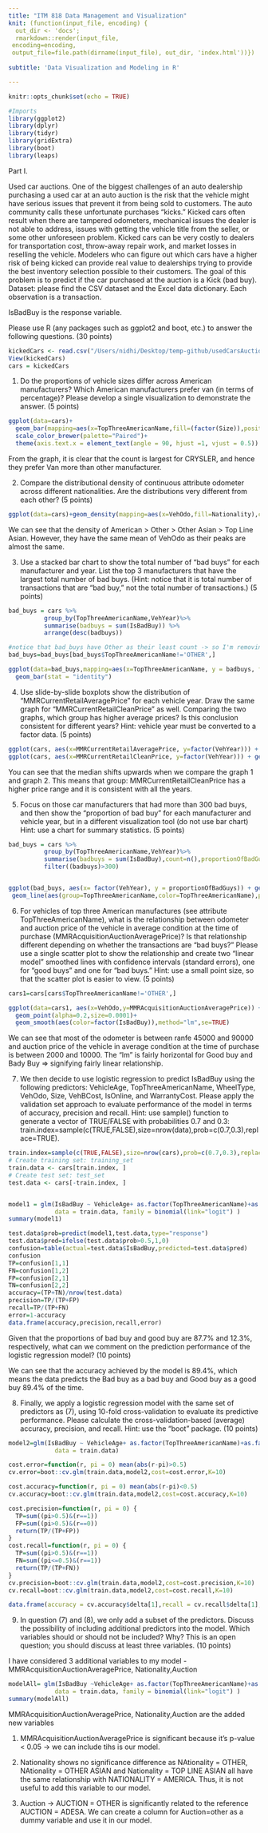 ```yaml
---
title: "ITM 818 Data Management and Visualization"
knit: (function(input_file, encoding) {
  out_dir <- 'docs';
  rmarkdown::render(input_file,
 encoding=encoding,
 output_file=file.path(dirname(input_file), out_dir, 'index.html'))})
 
subtitle: 'Data Visualization and Modeling in R'

---
```


```r
knitr::opts_chunk$set(echo = TRUE)
```

```r
#Imports
library(ggplot2)
library(dplyr)
library(tidyr)
library(gridExtra)
library(boot)
library(leaps)
```

Part I.

Used car auctions. One of the biggest challenges of an auto dealership purchasing a used car at an auto auction is the risk that the vehicle might have serious issues that prevent it from being sold to customers. The auto community calls these unfortunate purchases “kicks.”
Kicked cars often result when there are tampered odometers, mechanical issues the dealer is not able to address, issues with getting the vehicle title from the seller, or some other unforeseen problem. Kicked cars can be very costly to dealers for transportation cost, throw-away repair work, and market losses in reselling the vehicle.
Modelers who can figure out which cars have a higher risk of being kicked can provide real value to dealerships trying to provide the best inventory selection possible to their customers.
The goal of this problem is to predict if the car purchased at the auction is a Kick (bad buy).
Dataset: please find the CSV dataset and the Excel data dictionary. Each observation is a transaction. 

IsBadBuy is the response variable.

Please use R (any packages such as ggplot2 and boot, etc.) to answer the following questions. (30 points)
```r
kickedCars <- read.csv("/Users/nidhi/Desktop/temp-github/usedCarsAuction/kickedCars.csv", header=TRUE)
View(kickedCars)
cars = kickedCars
```
1. Do the proportions of vehicle sizes differ across American manufacturers? Which American manufacturers prefer van (in terms of percentage)? Please develop a single visualization to demonstrate the answer. (5 points)
```r
ggplot(data=cars)+
  geom_bar(mapping=aes(x=TopThreeAmericanName,fill=(factor(Size)),position="fill"))+
  scale_color_brewer(palette="Paired")+
  theme(axis.text.x = element_text(angle = 90, hjust =1, vjust = 0.5))
```
From the graph, it is clear that the count is largest for CRYSLER, and hence they prefer Van more than other manufacturer.

2. Compare the distributional density of continuous attribute odometer across different nationalities. Are the distributions very different from each other? (5 points)

```r
ggplot(data=cars)+geom_density(mapping=aes(x=VehOdo,fill=Nationality),color="white",position="stack")

```
We can see that the density of American > Other > Other Asian > Top Line Asian. However, they have the same mean of VehOdo as their peaks are almost the same.

3. Use a stacked bar chart to show the total number of “bad buys” for each manufacturer and year. List the top 3 manufacturers that have the largest total number of bad buys. (Hint: notice that it is total number of transactions that are “bad buy,” not the total number of transactions.) (5 points)

```r
bad_buys = cars %>%
          group_by(TopThreeAmericanName,VehYear)%>%
          summarise(badbuys = sum(IsBadBuy)) %>%
          arrange(desc(badbuys))

#notice that bad_buys have Other as their least count -> so I'm removing it.
bad_buys=bad_buys[bad_buys$TopThreeAmericanName!='OTHER',]

ggplot(data=bad_buys,mapping=aes(x=TopThreeAmericanName, y = badbuys, fill=factor(VehYear)))+
  geom_bar(stat = "identity")
```
4. Use slide-by-slide boxplots show the distribution of “MMRCurrentRetailAveragePrice” for each vehicle year. Draw the same graph for “MMRCurrentRetailCleanPrice” as well. Comparing the two graphs, which group has higher average prices? Is this conclusion consistent for different years? Hint: vehicle year must be converted to a factor data. (5 points)
```r
ggplot(cars, aes(x=MMRCurrentRetailAveragePrice, y=factor(VehYear))) + geom_boxplot() +coord_flip()
ggplot(cars, aes(x=MMRCurrentRetailCleanPrice, y=factor(VehYear))) + geom_boxplot() +coord_flip()

```
You can see that the median shifts upwards when we compare the graph 1 and graph 2. This means that group: MMRCurrentRetailCleanPrice has a higher price range and it is consistent with all the years.


5. Focus on those car manufacturers that had more than 300 bad buys, and then show the “proportion of bad buy” for each manufacturer and vehicle year, but in a different visualization tool (do not use bar chart) Hint: use a chart for summary statistics. (5 points)
```r

bad_buys = cars %>%
          group_by(TopThreeAmericanName,VehYear)%>%
          summarise(badbuys = sum(IsBadBuy),count=n(),proportionOfBadGuys=badbuys/count)  %>%
          filter((badbuys)>300)


ggplot(bad_buys, aes(x= factor(VehYear), y = proportionOfBadGuys)) + geom_point(position=position_dodge(0.1),size=3)+
 geom_line(aes(group=TopThreeAmericanName,color=TopThreeAmericanName),position=position_dodge(0.1))

```


6. For vehicles of top three American manufactures (see attribute TopThreeAmericanName), what is the relationship between odometer and auction price of the vehicle in average condition at the time of purchase (MMRAcquisitionAuctionAveragePrice)? Is that relationship different depending on whether the transactions are “bad buys?” Please use a single scatter plot to show the relationship and create two “linear model” smoothed lines with confidence intervals (standard errors), one for “good buys” and one for “bad buys.” Hint: use a small point size, so that the scatter plot is easier to view. (5 points)

```r
cars1=cars[cars$TopThreeAmericanName!='OTHER',]

ggplot(data=cars1, aes(x=VehOdo,y=MMRAcquisitionAuctionAveragePrice)) +
  geom_point(alpha=0.2,size=0.0001)+
  geom_smooth(aes(color=factor(IsBadBuy)),method="lm",se=TRUE)

```
We can see that most of the odometer is between ranfe 45000 and 90000 and auction price of the vehicle in average condition at the time of purchase is between 2000 and 10000. The "lm" is fairly horizontal for Good buy and Bady Buy => signifying fairly linear relationship. 

7. We then decide to use logistic regression to predict IsBadBuy using the following predictors: VehicleAge, TopThreeAmericanName, WheelType, VehOdo, Size, VehBCost, IsOnline, and WarrantyCost. Please apply the validation set approach to evaluate performance of the model in terms of accuracy, precision and recall. Hint: use sample() function to generate a vector of TRUE/FALSE with probabilities 0.7 and 0.3: 
train.index=sample(c(TRUE,FALSE),size=nrow(data),prob=c(0.7,0.3),replace=TRUE).

```r

train.index=sample(c(TRUE,FALSE),size=nrow(cars),prob=c(0.7,0.3),replace=TRUE)
# Create training set: training_set
train.data <- cars[train.index, ]
# Create test set: test_set
test.data <- cars[-train.index, ]


model1 = glm(IsBadBuy ~ VehicleAge+ as.factor(TopThreeAmericanName)+as.factor(WheelType)+ VehOdo+ as.factor(Size)+ VehBCost+ as.factor(IsOnlineSale)+ WarrantyCost,
             data = train.data, family = binomial(link="logit") )
summary(model1)

test.data$prob=predict(model1,test.data,type="response")
test.data$pred=ifelse(test.data$prob>0.5,1,0)
confusion=table(actual=test.data$IsBadBuy,predicted=test.data$pred)
confusion
TP=confusion[1,1]
FN=confusion[1,2]
FP=confusion[2,1]
TN=confusion[2,2]
accuracy=(TP+TN)/nrow(test.data)
precision=TP/(TP+FP)
recall=TP/(TP+FN)
error=1-accuracy
data.frame(accuracy,precision,recall,error)

```
Given that the proportions of bad buy and good buy are 87.7% and 12.3%, respectively, what can we comment on the prediction performance of the logistic regression model? (10 points)

We can see that the accuracy achieved by the model is 89.4%, which means the data predicts the Bad buy as a bad buy and Good buy as a good buy 89.4% of the time.



8. Finally, we apply a logistic regression model with the same set of predictors as (7), using 10-fold cross-validation to evaluate its predictive performance. Please calculate the cross-validation-based (average) accuracy, precision, and recall. Hint: use the “boot” package. (10 points)

```r
model2=glm(IsBadBuy ~ VehicleAge+ as.factor(TopThreeAmericanName)+as.factor(WheelType)+ VehOdo+ as.factor(Size)+ VehBCost+ as.factor(IsOnlineSale)+ WarrantyCost,
             data = train.data)

cost.error=function(r, pi = 0) mean(abs(r-pi)>0.5)
cv.error=boot::cv.glm(train.data,model2,cost=cost.error,K=10)

cost.accuracy=function(r, pi = 0) mean(abs(r-pi)<0.5)
cv.accuracy=boot::cv.glm(train.data,model2,cost=cost.accuracy,K=10)

cost.precision=function(r, pi = 0) { 
  TP=sum((pi>0.5)&(r==1))
  FP=sum((pi>0.5)&(r==0))
  return(TP/(TP+FP))
}
cost.recall=function(r, pi = 0) { 
  TP=sum((pi>0.5)&(r==1))
  FN=sum((pi<=0.5)&(r==1))
  return(TP/(TP+FN))
}
cv.precision=boot::cv.glm(train.data,model2,cost=cost.precision,K=10)
cv.recall=boot::cv.glm(train.data,model2,cost=cost.recall,K=10)

data.frame(accuracy = cv.accuracy$delta[1],recall = cv.recall$delta[1],precision = cv.precision$delta[1],error = cv.error$delta[1])

```
9. In question (7) and (8), we only add a subset of the predictors. Discuss the possibility of including additional predictors into the model. Which variables should or should not be included? Why? This is an open question; you should discuss at least three variables. (10 points)

I have considered 3 additional variables to my model - MMRAcquisitionAuctionAveragePrice, Nationality,Auction


```r
modelAll= glm(IsBadBuy ~VehicleAge+ as.factor(TopThreeAmericanName)+as.factor(WheelType)+ VehOdo+ as.factor(Size)+ VehBCost+ as.factor(IsOnlineSale)+ WarrantyCost + MMRAcquisitionAuctionAveragePrice + as.factor(Auction) +as.factor(Nationality) ,
             data = train.data, family = binomial(link="logit") )
summary(modelAll)

```
MMRAcquisitionAuctionAveragePrice, Nationality,Auction are the added new variables 

1. MMRAcquisitionAuctionAveragePrice is significant because it's p-value < 0.05 ->  we can include tihs is our model.

2. Nationality shows no significance difference as NAtionality = OTHER, NAtionality = OTHER ASIAN and Nationality = TOP LINE ASIAN all have the same relationship with NATIONALITY = AMERICA. Thus, it is not useful to add this variable to our model.

3. Auction -> AUCTION = OTHER is significantly related to the reference AUCTION = ADESA. We can create a column for Auction=other as a dummy variable and use it in our model. 